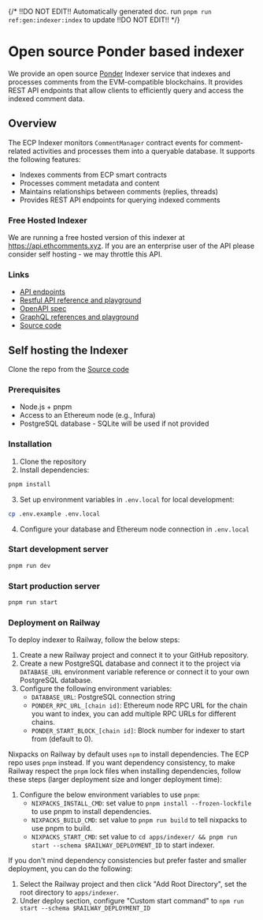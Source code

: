 {/*
  !!DO NOT EDIT!!
  Automatically generated doc.
  run `pnpm run ref:gen:indexer:index` to update
  !!DO NOT EDIT!!
*/}
# Open source Ponder based indexer

We provide an open source [Ponder](https://ponder.sh/) Indexer service that indexes and processes comments from the EVM-compatible blockchains. It provides REST API endpoints that allow clients to efficiently query and access the indexed comment data.

## Overview

The ECP Indexer monitors `CommentManager` contract events for comment-related activities and processes them into a queryable database. It supports the following features:

- Indexes comments from ECP smart contracts
- Processes comment metadata and content
- Maintains relationships between comments (replies, threads)
- Provides REST API endpoints for querying indexed comments

### Free Hosted Indexer

We are running a free hosted version of this indexer at https://api.ethcomments.xyz. If you are an enterprise user of the API please consider self hosting - we may throttle this API.

### Links

- [API endpoints](https://api.ethcomments.xyz/)
- [Restful API reference and playground](https://docs.ethcomments.xyz/indexer-reference/restful)
- [OpenAPI spec](https://docs.ethcomments.xyz/indexer-openapi.yaml)
- [GraphQL references and playground](https://api.ethcomments.xyz/graphql)
- [Source code](https://github.com/ecp-eth/comments-monorepo/tree/main/apps/indexer)

## Self hosting the Indexer

Clone the repo from the [Source code](https://github.com/ecp-eth/comments-monorepo/tree/main/apps/indexer)

### Prerequisites

- Node.js + pnpm
- Access to an Ethereum node (e.g., Infura)
- PostgreSQL database - SQLite will be used if not provided

### Installation

1. Clone the repository
2. Install dependencies:

```bash
pnpm install
```

3. Set up environment variables in `.env.local` for local development:

```bash
cp .env.example .env.local
```

4. Configure your database and Ethereum node connection in `.env.local`

### Start development server

```bash
pnpm run dev
```

### Start production server

```bash
pnpm run start
```

### Deployment on Railway

To deploy indexer to Railway, follow the below steps:

1. Create a new Railway project and connect it to your GitHub repository.
2. Create a new PostgreSQL database and connect it to the project via `DATABASE_URL` environment variable reference or connect it to your own PostgreSQL database.
3. Configure the following environment variables:
   - `DATABASE_URL`: PostgreSQL connection string
   - `PONDER_RPC_URL_[chain id]`: Ethereum node RPC URL for the chain you want to index, you can add multiple RPC URLs for different chains.
   - `PONDER_START_BLOCK_[chain id]`: Block number for indexer to start from (default to 0).

Nixpacks on Railway by default uses `npm` to install dependencies. The ECP repo uses `pnpm` instead. If you want dependency consistency, to make Railway respect the `pnpm` lock files when installing dependencies, follow these steps (larger deployment size and longer deployment time):

1. Configure the below environment variables to use `pnpm`:
   - `NIXPACKS_INSTALL_CMD`: set value to `pnpm install --frozen-lockfile` to use pnpm to install dependencies.
   - `NIXPACKS_BUILD_CMD`: set value to `pnpm run build` to tell nixpacks to use pnpm to build.
   - `NIXPACKS_START_CMD`: set value to `cd apps/indexer/ && pnpm run start --schema $RAILWAY_DEPLOYMENT_ID` to start indexer.

If you don't mind dependency consistencies but prefer faster and smaller deployment, you can do the following:

1. Select the Railway project and then click "Add Root Directory", set the root directory to `apps/indexer`.
2. Under deploy section, configure "Custom start command" to `npm run start --schema $RAILWAY_DEPLOYMENT_ID`
